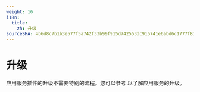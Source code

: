 ```yaml
---
weight: 16
i18n:
  title:
    zh: 升级
sourceSHA: 4b6d8c7b1b3e577f5a742f33b99f915d742553dc915741e6abd6c1777f81c2b9
---
```


# 升级

应用服务插件的升级不需要特别的流程。您可以参考 <ExternalSiteLink name="acp" href="/upgrade/index" children="升级操作员" /> 以了解应用服务的升级。
